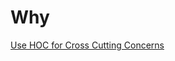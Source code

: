 

# Why

[Use HOC for Cross Cutting Concerns](https://reactjs.org/docs/higher-order-components.html#use-hocs-for-cross-cutting-concerns)